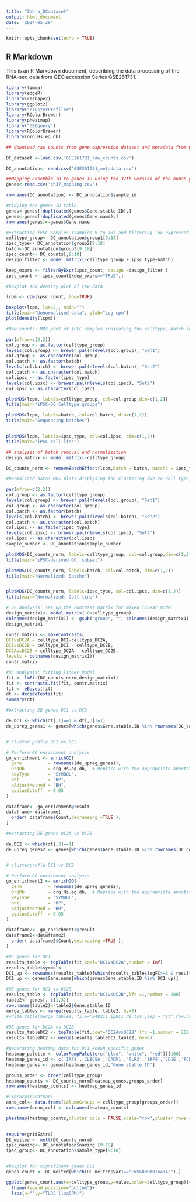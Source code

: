 ```yaml
---
title: "Zahra_DCdataset"
output: html_document
date: '2024-05-29'
---
```


```r
knitr::opts_chunk$set(echo = TRUE)
```

## R Markdown

This is an R Markdown document, describing the data processing of the RNA-seq data from GEO accession Series GSE261731.


```r
library(limma)
library(edgeR)
library(reshape2)
library(ggplot2)
library("clusterProfiler")
library(RColorBrewer)
library(pheatmap)
library("GEOquery")
library(RColorBrewer)
library(org.Hs.eg.db)

```



```r
## download raw counts from gene expression dataset and metadata from GEO repository of "GSE261731" 

DC_dataset <-load.csv('GSE261731_raw_counts.csv')

DC_annotation<- read.csv('GSE261731_metadata.csv')

##Mapping Ensemble ID to genes ID using the 37th version of the human genome reference (GRCH37)
genes<-read.csv('ch37_mapping.csv')

rownames(DC_annotation) <- DC_annotation$sample_id

```



```r
#tidying the genes ID table
genes<-genes[!duplicated(genes$Gene.stable.ID),]
genes<-genes[!duplicated(genes$Gene.name),]
rownames(genes)<-genes$Gene.name

```


```r
#extracting iPSC samples (samples 9 to 18) and filtering low expressed genes
celltype_group<- DC_annotation$group1[9:18]
ipsc_type<- DC_annotation$group2[9:18]
batch<-DC_annotation$group3[9:18]
ipsc_count<- DC_counts[,9:18]
design_filter <- model.matrix(~celltype_group + ipsc_type+batch)

keep_exprs <- filterByExpr(ipsc_count, design =design_filter )
ipsc_count <- ipsc_count[keep_exprs=="TRUE",]

```


```r
#boxplot and density plot of raw data

lcpm <- cpm(ipsc_count, log=TRUE)

boxplot(lcpm, las=2,, main="")
title(main="Unnormalised data", ylab="Log-cpm")
plot(density(lcpm))

```


```r
#Raw counts: MDS plot of iPSC samples indicating the celltype, batch and cell line groups

par(mfrow=c(2,2))
col.group <- as.factor(celltype_group)
levels(col.group) <- brewer.pal(nlevels(col.group), "Set1")
col.group <- as.character(col.group)
col.batch <- as.factor(batch)
levels(col.batch) <- brewer.pal(nlevels(col.batch), "Set2")
col.batch <- as.character(col.batch)
col.ipsc <- as.factor(ipsc_type)
levels(col.ipsc) <- brewer.pal(nlevels(col.ipsc), "Set2")
col.ipsc <- as.character(col.ipsc)

plotMDS(lcpm, labels=celltype_group, col=col.group,dim=c(1,2))
title(main="iPSC-DC Celltype groups")

plotMDS(lcpm, labels=batch, col=col.batch, dim=c(1,2))
title(main="Sequencing batches")


plotMDS(lcpm, labels=ipsc_type, col=col.ipsc, dim=c(1,2))
title(main="iPSC cell line")

```




```r
## analysis of batch removal and normalization
design_matrix <- model.matrix(~celltype_group)

DC_counts_norm <- removeBatchEffect(lcpm,batch = batch, batch2 = ipsc_type, design = design_matrix)


```


```r
#Normalized data: MDS plots displysing the clustering due to cell type, batch or cell line

par(mfrow=c(2,2))
col.group <- as.factor(celltype_group)
levels(col.group) <- brewer.pal(nlevels(col.group), "Set1")
col.group <- as.character(col.group)
col.batch <- as.factor(batch)
levels(col.batch) <- brewer.pal(nlevels(col.batch), "Set2")
col.batch <- as.character(col.batch)
col.ipsc <- as.factor(ipsc_type)
levels(col.ipsc) <- brewer.pal(nlevels(col.ipsc), "Set2")
col.ipsc <- as.character(col.ipsc)
sample_number <- DC_annotation$sample_number

plotMDS(DC_counts_norm, labels=celltype_group, col=col.group,dim=c(1,2))
title(main="iPSC-derived DC, subset")

plotMDS(DC_counts_norm, labels=batch, col=col.batch, dim=c(1,2))
title(main="Normalized: Batche")


plotMDS(DC_counts_norm, labels=ipsc_type, col=col.ipsc, dim=c(1,2))
title(main="Normalized: Cell line")


```


```r
# DE analysis: set up the contrast matrix for mixed linear model 
design_matrix1<- model.matrix(~0+celltype_group)
colnames(design_matrix1) <- gsub("group", "", colnames(design_matrix1))
design_matrix1

contr.matrix <- makeContrasts(
DC1vsDC2A = celltype_DC1-celltype_DC2A,
DC1vsDC2B = celltype_DC1 - celltype_DC2B,
DC2AvsDC2B = celltype_DC2A - celltype_DC2B,
levels = colnames(design_matrix1))
contr.matrix
```


```r
#DE analysis: fitting linear model
fit <- lmFit(DC_counts_norm,design_matrix1)
fit <- contrasts.fit(fit, contr.matrix)
fit <- eBayes(fit)
dt <- decideTests(fit)
summary(dt)
```

```r
#extracting DE genes DC1 vs DC2

de.DC1 <- which(dt[,1]==1 & dt[,3]!=1)
de_upreg_genes1 <- genes[which(genes$Gene.stable.ID %in% rownames(DC_counts_norm) [de.DC1]),]


# cluster profle DC1 vs DC2

# Perform GO enrichment analysis
go_enrichment <- enrichGO(
  gene          = rownames(de_upreg_genes1),
  OrgDb         = org.Hs.eg.db,  # Replace with the appropriate annotation package
  keyType       = "SYMBOL",
  ont           = "BP",
  pAdjustMethod = "BH",
  qvalueCutoff  = 0.05
)

dataframe<- go_enrichment@result
dataframe<-dataframe[
  order( dataframe$Count,decreasing =TRUE ),
]
```


```r
#extracting DE genes DC2A vs DC2B

de.DC2 <- which(dt[,3]==1)
de_upreg_genes2 <- genes[which(genes$Gene.stable.ID %in% rownames(DC_counts_norm) [de.DC2]),]


# clusterprofle DC1 vs DC2

# Perform GO enrichment analysis
go_enrichment2 <- enrichGO(
  gene          = rownames(de_upreg_genes2),
  OrgDb         = org.Hs.eg.db,  # Replace with the appropriate annotation package
  keyType       = "SYMBOL",
  ont           = "BP",
  pAdjustMethod = "BH",
  qvalueCutoff  = 0.05
)

dataframe2<- go_enrichment2@result
dataframe2<-dataframe2[
  order( dataframe2$Count,decreasing =TRUE ),
]

```


```r
#DE genes for DC1
results_table <- topTable(fit,coef="DC1vsDC2A",number = Inf)
results_table$symbol<- 
DC1_up <- rownames(results_table)[which(results_table$logFC>=1 & results_table$adj.P.Val<=0.05)]
DC1_up <- genes$Gene.name[which(genes$Gene.stable.ID %in% DC1_up)]

```


```r
#DE genes for DC1 vs DC2B
results_table <- topTable(fit,coef="DC1vsDC2B",lfc =1,number = 200)
table2<- genes[, c(1,3)]
row.names(table2)<-table2$Gene.stable.ID
merge_tables <- merge(results_table, table2, by=0)
#write.table(merge_tables, file='240211 ipDC1_de.tsv',sep = "\t",row.names = F)

```


```r
#DE genes for DC2A vs DC2B
results_tableDC2 <- topTable(fit,coef="DC2AvsDC2B",lfc =1,number = 200)
results_tableDC2 <- merge(results_tableDC2,table2, by=0)

```

```r
#generating heatmap data for DC1_known_specific_genes
heatmap_palette <- colorRampPalette(c("blue", "white", "red"))(100)
heatmap_genes_id <- c('IRF8','CLEC9A','CADM1','TLR3','IRF4','CD1E','FCER1A','FCER2','CD14','S100A9','CD109','CD163','CD28')
heatmap_genes <- genes[heatmap_genes_id,"Gene.stable.ID"]

groups_order <- order(celltype_group)
heatmap_counts <- DC_counts_norm[heatmap_genes,groups_order]
rownames(heatmap_counts) <- heatmap_genes_id
```


```r
#library(pheatmap)
anno_col<- data.frame(ColumnGroups = celltype_group[groups_order])
row.names(anno_col) <- colnames(heatmap_counts)

pheatmap(heatmap_counts,cluster_cols = FALSE,scale="row",cluster_rows = F,show_colnames = F,cutree_cols = 2,annotation_row_names_side="left", gaps_col = c(2,6),gaps_row = c(4,8))
             
```



```r
require(gridExtra)
DC_melted <- melt(DC_counts_norm)
ipsc_naming<- DC_annotation$naming [9:18]
ipsc_group<- DC_annotation$sample_type[9:18]


#boxplot for significant genes DC1
genes_count <- DC_melted[which(DC_melted$Var1=="ENSG00000164342"),]

ggplot(genes_count,aes(x=celltype_group,y=value,color=celltype_group))+geom_point(position=position_jitter(h=0.1,w=0.1),size=3)+
  theme(legend.position="bottom")+
  labs(x="",y="TLR3 (logCPM)")
  
```






